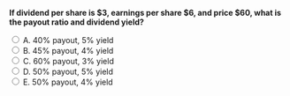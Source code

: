 ::: {.question-block}

<form onsubmit="event.preventDefault(); checkAnswer('module10_mcq_q98')" data-correct-answer="D">
<strong style="display: block;">If dividend per share is $3, earnings per share $6, and price $60, what is the payout ratio and dividend yield?</strong>

<label><input type="radio" name="module10_mcq_q98" value="A"> A. 40% payout, 5% yield</label><br>
<label><input type="radio" name="module10_mcq_q98" value="B"> B. 45% payout, 4% yield</label><br>
<label><input type="radio" name="module10_mcq_q98" value="C"> C. 60% payout, 3% yield</label><br>
<label><input type="radio" name="module10_mcq_q98" value="D"> D. 50% payout, 5% yield</label><br>
<label><input type="radio" name="module10_mcq_q98" value="E"> E. 50% payout, 4% yield</label><br>
</form>

<div id="feedback-module10_mcq_q98" class="feedback" data-status="" style="display:none;">
✅ D is correct. Payout = 3/6 = 50%; Yield = 3/60 = 5%.
</div>

:::
